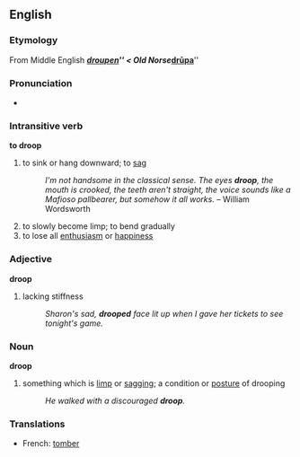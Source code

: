 == English ==
=== Etymology ===
From Middle English '''''[[droupen]]''''' < Old Norse '''''[[drūpa]]'''''

=== Pronunciation ===
*{{AHD|/drūp/}}

=== Intransitive verb ===
'''to droop'''
#to sink or hang downward; to [[sag]]
#:''I'm not handsome in the classical sense. The eyes '''droop''', the mouth is crooked, the teeth aren't straight, the voice sounds like a Mafioso pallbearer, but somehow it all works.'' &ndash; William Wordsworth
#to slowly become limp; to bend gradually
#to lose all [[enthusiasm]] or [[happiness]]

=== Adjective ===
'''droop'''
#lacking stiffness
#:''Sharon's sad, '''drooped''' face lit up when I gave her tickets to see tonight's game.''

=== Noun ===
'''droop'''
#something which is [[limp]] or [[sag]]ging; a condition or [[posture]] of drooping
#:''He walked with a discouraged '''droop'''.''

=== Translations ===
*French: [[tomber]]